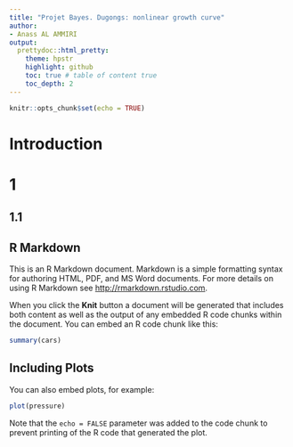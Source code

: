 ```yaml
---
title: "Projet Bayes. Dugongs: nonlinear growth curve"
author: 
- Anass AL AMMIRI
output:
  prettydoc::html_pretty:
    theme: hpstr
    highlight: github
    toc: true # table of content true 
    toc_depth: 2 
---
```


```r
knitr::opts_chunk$set(echo = TRUE)
```

# Introduction



# 1


## 1.1




## R Markdown

This is an R Markdown document. Markdown is a simple formatting syntax for authoring HTML, PDF, and MS Word documents. For more details on using R Markdown see <http://rmarkdown.rstudio.com>.

When you click the **Knit** button a document will be generated that includes both content as well as the output of any embedded R code chunks within the document. You can embed an R code chunk like this:

```r
summary(cars)
```

## Including Plots

You can also embed plots, for example:

```r
plot(pressure)
```

Note that the `echo = FALSE` parameter was added to the code chunk to prevent printing of the R code that generated the plot.

